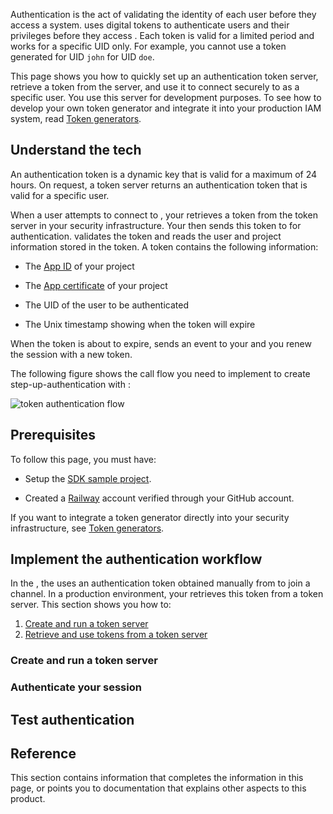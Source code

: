 
Authentication is the act of validating the identity of each user before they access a system. <Vg k="COMPANY" />
uses digital tokens to authenticate users and their privileges before they access <Vg k="MESS" />. Each token is valid
for a limited period and works for a specific UID only. For example, you cannot use a token generated for UID
`john` for UID `doe`.

This page shows you how to quickly set up an authentication token server, retrieve a token from the server, and use
it to connect securely to <Vg k="MESS" /> as a specific user. You use this server for development
purposes. To see how to develop your own token generator and integrate it into your production IAM system, read
[Token generators](/signaling/develop/integrate-token-generation).

## Understand the tech

An authentication token is a dynamic key that is valid for a maximum of 24 hours. On request, a token server returns
an authentication token that is valid for a specific user.

When a user attempts to connect to <Vg k="MESS" />, your <Vpl k="CLIENT" />  retrieves a token from the
token server in your security infrastructure. Your <Vpl k="CLIENT" /> then sends this token  to <Vg
k="AGORA_BACKEND" /> for authentication. <Vg k="AGORA_BACKEND" /> validates the token and reads the user and
project information stored in the token. A token contains the following information:

-   The [App ID](../reference/manage-agora-account#get-the-app-id) of your <Vg k="COMPANY" /> project

-   The [App certificate](../reference/manage-agora-account#get-the-app-certificate) of your <Vg k="COMPANY" /> project

-   The UID of the user to be authenticated

-   The Unix timestamp showing when the token will expire

When the token is about to expire, <Vg k="AGORA_BACKEND" /> sends an event to your <Vpl k="CLIENT" /> and you renew
the session with a new token.

The following figure shows the call flow you need to implement to  create step-up-authentication with <Vpd k="MESS"/>:

![token authentication flow](/images/signaling/authentication-workflow.svg)


## Prerequisites

To follow this page, you must have:

- Setup the [<Vg k="MESS"/> SDK sample project](/en/signaling/get-started/get-started-sdk#project-setup).

- Created a [Railway](https://railway.app/) account verified through your GitHub account.

If you want to integrate a token generator directly into your security infrastructure, see [Token generators](/video-calling/develop/integrate-token-generation).

## Implement the authentication workflow

In the <Vg k="GET_STARTED"/>, the <Vpl k="CLIENT" /> uses an authentication token obtained manually from <Vg k="CONSOLE" /> to join a channel. In a production environment, your <Vpl k="CLIENT" /> retrieves this token from a token server. This section shows you how to:

1.  [Create and run a token server](#create-and-run-a-token-server)
2.  [Retrieve and use tokens from a token server](#authentication-using-the-sdk)

### Create and run a token server

<CreateRunTokenServer/>

### Authenticate your <Vg k="MESS"/> session

<Implement />


## Test authentication


<Test />

## Reference

This section contains information that completes the information in this page, or points you to documentation that explains other aspects to this product.

<TokenServerSourceStructure />

<Reference />

